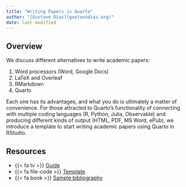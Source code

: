 ```yaml
---
title: "Writing Papers in Quarto"
author: "[Gustavo Diaz](gustavodiaz.org)"
date: last-modified
---
```


## Overview

We discuss different alternatives to write academic papers:

1. Word processors (Word, Google Docs)
2. LaTeX and Overleaf
3. RMarkdown
4. Quarto

Each one has its advantages, and what you do is ultimately a matter of convenience. For those attracted to Quarto's functionality of connecting with multiple coding languages (R, Python, Julia, Observable) and producing different kinds of output (HTML, PDF, MS Word, ePub), we introduce a template to start writing academic papers using Quarto in RStudio.

## Resources

- {{< fa tv >}} [Guide](guide.html)
- {{< fa file-code >}} [Template](https://github.com/gustavo-diaz/rworkshop/blob/main/writing_papers/template.qmd)
- {{< fa book >}} [Sample bibliography](https://github.com/gustavo-diaz/rworkshop/blob/main/writing_papers/references.bib)

